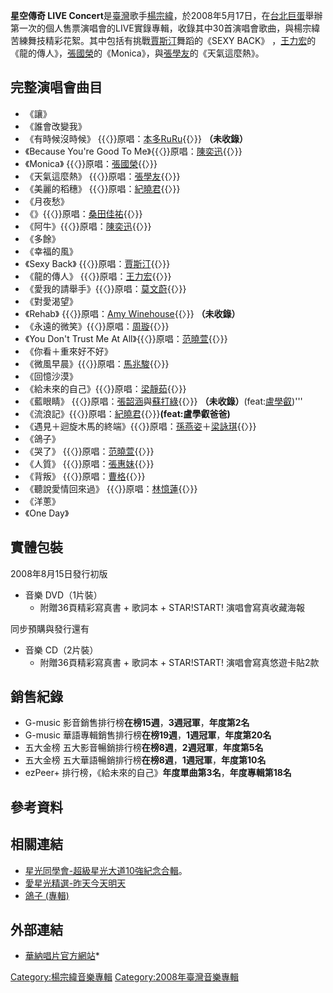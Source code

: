 {{Unreferenced|time=2020-12-28T15:45:01+00:00}}
{{Infobox album <!-- See Wikipedia:WikiProject_Albums -->
| name       = 星空傳奇 LIVE Concert
| type       = 現場
| artist     = [[楊宗緯|楊宗緯]]
| cover      = 2008_Aska_Yang_Star_Concert_Live_Cover.jpeg
<!-- 未知參數 | background = brown -->
| released   = 2008年8月15日發行
| recorded   = 
| genre      = 華語流行音樂
| length     = 
| label      = [[華納唱片_(台灣)|華納唱片]]
<!-- 未知參數 | number     = 9788889011522 -->
| producer   = 
| prev_title = 
| prev_year  = 
| next_title = 
| next_year  = 
}}
'''星空傳奇 LIVE Concert'''是[[臺灣|臺灣]]歌手[[楊宗緯|楊宗緯]]，於2008年5月17日，在[[臺北小巨蛋|台北巨蛋]]舉辦第一次的個人售票演唱會的LIVE實錄專輯，收錄其中30首演唱會歌曲，與楊宗緯苦練舞技精彩花絮。其中包括有挑戰[[賈斯汀|賈斯汀]]舞蹈的《SEXY BACK》 ，[[王力宏|王力宏]]的《龍的傳人》，[[張國榮|張國榮]]的《Monica》，與[[張學友|張學友]]的《天氣這麼熱》。

==完整演唱會曲目==
*《讓》
*《誰會改變我》
*《有時候沒時候》 {{〈}}原唱：[[本多RuRu|本多RuRu]]{{〉}} '''（未收錄）'''
*《Because You're Good To Me》{{〈}}原唱：[[陳奕迅|陳奕迅]]{{〉}}
*《Monica》 {{〈}}原唱：[[張國榮|張國榮]]{{〉}}
*《天氣這麼熱》 {{〈}}原唱：[[張學友|張學友]]{{〉}}
*《美麗的稻穗》 {{〈}}原唱：[[紀曉君|紀曉君]]{{〉}}
*《月夜愁》
*《{{lang|ja|[[明天會放晴嗎|明日晴れるかな]]}}》{{〈}}原唱：[[桑田佳祐|桑田佳祐]]{{〉}}
*《阿牛》{{〈}}原唱：[[陳奕迅|陳奕迅]]{{〉}}
*《多餘》
*《幸福的風》
*《Sexy Back》 {{〈}}原唱：[[賈斯汀|賈斯汀]]{{〉}}
*《龍的傳人》 {{〈}}原唱：[[王力宏|王力宏]]{{〉}}
*《愛我的請舉手》{{〈}}原唱：[[莫文蔚|莫文蔚]]{{〉}}
*《對愛渴望》
*《Rehab》 {{〈}}原唱：[[艾米·怀恩豪斯|Amy Winehouse]]{{〉}} '''（未收錄）'''
*《永遠的微笑》{{〈}}原唱：[[周璇|周璇]]{{〉}}
*《You Don't Trust Me At All》{{〈}}原唱：[[范曉萱|范曉萱]]{{〉}}
*《你看＋重來好不好》
*《微風早晨》{{〈}}原唱：[[馬兆駿|馬兆駿]]{{〉}}
*《回憶沙漠》
*《給未來的自己》{{〈}}原唱：[[梁靜茹|梁靜茹]]{{〉}}
*《藍眼睛》 {{〈}}原唱：[[張韶涵|張韶涵]]與[[蘇打綠|蘇打綠]]{{〉}} '''（未收錄）'''(feat:[[盧學叡|盧學叡]])'''
*《流浪記》{{〈}}原唱：[[紀曉君|紀曉君]]{{〉}}'''(feat:盧學叡爸爸)'''
*《遇見＋迴旋木馬的終端》{{〈}}原唱：[[孫燕姿|孫燕姿]]＋[[梁詠琪|梁詠琪]]{{〉}}
*《鴿子》
*《哭了》 {{〈}}原唱：[[范曉萱|范曉萱]]{{〉}}
*《人質》 {{〈}}原唱：[[張惠妹|張惠妹]]{{〉}}
*《背叛》 {{〈}}原唱：[[曹格|曹格]]{{〉}}
*《聽說愛情回來過》 {{〈}}原唱：[[林憶蓮|林憶蓮]]{{〉}}
*《洋蔥》
*《One Day》

==實體包裝==
2008年8月15日發行初版
*音樂 DVD（1片裝）
**附贈36頁精彩寫真書 + 歌詞本 + STAR!START! 演唱會寫真收藏海報
同步預購與發行還有
*音樂 CD（2片裝）
**附贈36頁精彩寫真書 + 歌詞本 + STAR!START! 演唱會寫真悠遊卡貼2款

==銷售紀錄==
*G-music 影音銷售排行榜'''在榜15週'''，'''3週冠軍'''，'''年度第2名'''
*G-music 華語專輯銷售排行榜'''在榜19週'''，'''1週冠軍'''，'''年度第20名'''
*五大金榜 五大影音暢銷排行榜'''在榜8週'''，'''2週冠軍'''，'''年度第5名'''
*五大金榜 五大華語暢銷排行榜'''在榜8週'''，'''1週冠軍'''，'''年度第10名'''
*ezPeer+ 排行榜，《給未來的自己》'''年度單曲第3名'''，'''年度專輯第18名'''

==參考資料==
<div class="references-small">
<references />
</div>

==相關連結==
*[[星光同學會-超級星光大道10強紀念合輯|星光同學會-超級星光大道10強紀念合輯]]。
*[[愛星光精選-昨天今天明天|愛星光精選-昨天今天明天]]
*[[鴿子_(專輯)|鴿子 (專輯)]]

==外部連結==
{{wikiquote|楊宗緯}}
*[http://www.warnermusic.com.tw 華納唱片官方網站]*{{Wayback|url=http://www.warnermusic.com.tw/ |date=20080817101910 }}

[[Category:楊宗緯音樂專輯|Category:楊宗緯音樂專輯]]
[[Category:2008年臺灣音樂專輯|Category:2008年臺灣音樂專輯]]